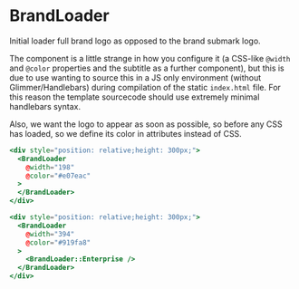# BrandLoader

Initial loader full brand logo as opposed to the brand submark logo.

The component is a little strange in how you configure it (a CSS-like `@width`
and `@color` properties and the subtitle as a further component), but this is due to use
wanting to source this in a JS only environment (without Glimmer/Handlebars)
during compilation of the static `index.html` file. For this reason the
template sourcecode should use extremely minimal handlebars syntax.

Also, we want the logo to appear as soon as possible, so before any CSS has
loaded, so we define its color in attributes instead of CSS.

```hbs preview-template
<div style="position: relative;height: 300px;">
  <BrandLoader
    @width="198"
    @color="#e07eac"
  >
  </BrandLoader>
</div>
```

```hbs preview-template
<div style="position: relative;height: 300px;">
  <BrandLoader
    @width="394"
    @color="#919fa8"
  >
    <BrandLoader::Enterprise />
  </BrandLoader>
</div>
```
